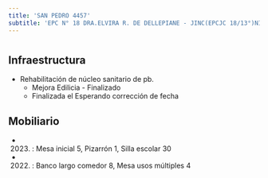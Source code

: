 ```yaml
---
title: 'SAN PEDRO 4457'
subtitle: 'EPC N° 18 DRA.ELVIRA R. DE DELLEPIANE - JINC(EPCJC 18/13°)NIÑOS LATINOAMERICANOS'
---
```


#
## Infraestructura

* Rehabilitación de núcleo sanitario de pb. 
    + Mejora Edilicia - Finalizado 
    + Finalizada el Esperando corrección de fecha 






## Mobiliario

*  (2023) : Mesa inicial 5, Pizarrón 1, Silla escolar 30 

*  (2022) : Banco largo comedor 8, Mesa usos múltiples 4 



